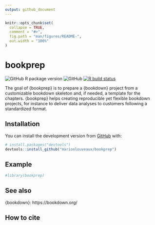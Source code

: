 ```yaml
---
output: github_document
---
```


<!-- README.md is generated from README.Rmd. Please edit that file -->

```r
knitr::opts_chunk$set(
  collapse = TRUE,
  comment = "#>",
  fig.path = "man/figures/README-",
  out.width = "100%"
)
```

# bookprep

<!-- badges: start -->
![GitHub R package version](https://img.shields.io/github/r-package/v/marionlouveaux/bookprep?style=plastic)
![GitHub](https://img.shields.io/github/license/marionlouveaux/bookprep?style=plastic)
[![R build status](https://github.com/marionlouveaux/bookprep/workflows/R-CMD-check/badge.svg)](https://github.com/marionlouveaux/bookprep/actions)
<!-- badges: end -->


<!-- Short description -->
The goal of {bookprep} is to prepare a {bookdown} project from a customizable bookdown skeleton and, if needed, a template for the chapters. {bookprep} helps creating reproducible yet flexible bookdown projects, for instance to deliver data analyses to customers following a standardized format.

## Installation

<!--

You can install the released version of bookprep from [CRAN](https://CRAN.R-project.org) with:

``` r
install.packages("bookprep")
```
-->
 
You can install the development version from [GitHub](https://github.com/) with:

``` r
# install.packages("devtools")
devtools::install_github("marionlouveaux/bookprep")
```

## Example
<!-- Brief demo usage -->

```r
#library(bookprep)

```


## See also
<!-- Related packages -->
{bookdown}: https://bookdown.org/


## How to cite     


